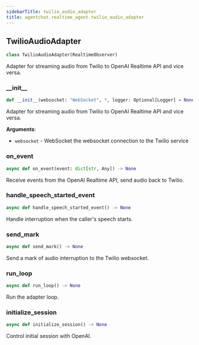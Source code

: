 ```yaml
---
sidebarTitle: twilio_audio_adapter
title: agentchat.realtime_agent.twilio_audio_adapter
---
```


## TwilioAudioAdapter

```python
class TwilioAudioAdapter(RealtimeObserver)
```

Adapter for streaming audio from Twilio to OpenAI Realtime API and vice versa.

### \_\_init\_\_

```python
def __init__(websocket: "WebSocket", *, logger: Optional[Logger] = None)
```

Adapter for streaming audio from Twilio to OpenAI Realtime API and vice versa.

**Arguments**:

- `websocket` - WebSocket
  the websocket connection to the Twilio service

### on\_event

```python
async def on_event(event: dict[str, Any]) -> None
```

Receive events from the OpenAI Realtime API, send audio back to Twilio.

### handle\_speech\_started\_event

```python
async def handle_speech_started_event() -> None
```

Handle interruption when the caller's speech starts.

### send\_mark

```python
async def send_mark() -> None
```

Send a mark of audio interruption to the Twilio websocket.

### run\_loop

```python
async def run_loop() -> None
```

Run the adapter loop.

### initialize\_session

```python
async def initialize_session() -> None
```

Control initial session with OpenAI.

